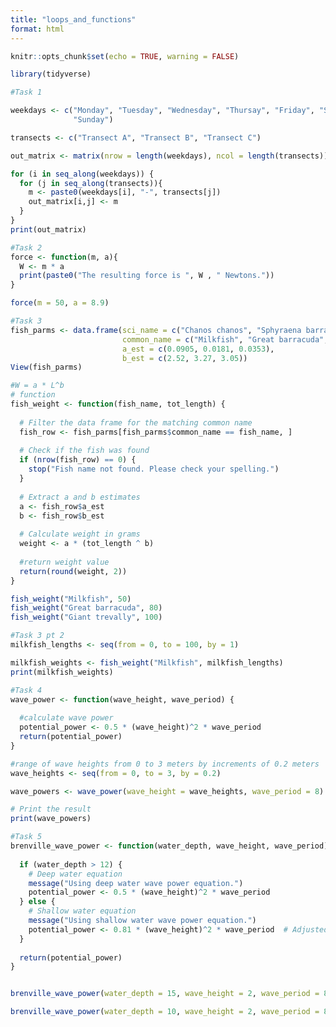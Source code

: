 ```yaml
---
title: "loops_and_functions"
format: html
---
```


```r
knitr::opts_chunk$set(echo = TRUE, warning = FALSE)

library(tidyverse)
```

```r
#Task 1

weekdays <- c("Monday", "Tuesday", "Wednesday", "Thursay", "Friday", "Saturday",
              "Sunday")

transects <- c("Transect A", "Transect B", "Transect C")

out_matrix <- matrix(nrow = length(weekdays), ncol = length(transects))

for (i in seq_along(weekdays)) {
  for (j in seq_along(transects)){
    m <- paste0(weekdays[i], "-", transects[j])
    out_matrix[i,j] <- m
  }
}
print(out_matrix)
```

```r
#Task 2
force <- function(m, a){
  W <- m * a
  print(paste0("The resulting force is ", W , " Newtons."))
}

force(m = 50, a = 8.9)
```

```r
#Task 3
fish_parms <- data.frame(sci_name = c("Chanos chanos", "Sphyraena barracuda", "Caranx ignobilis"), 
                         common_name = c("Milkfish", "Great barracuda", "Giant trevally"),
                         a_est = c(0.0905, 0.0181, 0.0353),
                         b_est = c(2.52, 3.27, 3.05))
View(fish_parms)

#W = a * L^b
# function
fish_weight <- function(fish_name, tot_length) {
  
  # Filter the data frame for the matching common name
  fish_row <- fish_parms[fish_parms$common_name == fish_name, ]
  
  # Check if the fish was found
  if (nrow(fish_row) == 0) {
    stop("Fish name not found. Please check your spelling.")
  }
  
  # Extract a and b estimates
  a <- fish_row$a_est
  b <- fish_row$b_est
  
  # Calculate weight in grams
  weight <- a * (tot_length ^ b) 
  
  #return weight value
  return(round(weight, 2))
}

fish_weight("Milkfish", 50)
fish_weight("Great barracuda", 80)
fish_weight("Giant trevally", 100)
```

```r
#Task 3 pt 2
milkfish_lengths <- seq(from = 0, to = 100, by = 1)

milkfish_weights <- fish_weight("Milkfish", milkfish_lengths)
print(milkfish_weights)

```

```r
#Task 4
wave_power <- function(wave_height, wave_period) {
  
  #calculate wave power
  potential_power <- 0.5 * (wave_height)^2 * wave_period
  return(potential_power)
}

#range of wave heights from 0 to 3 meters by increments of 0.2 meters
wave_heights <- seq(from = 0, to = 3, by = 0.2)

wave_powers <- wave_power(wave_height = wave_heights, wave_period = 8)

# Print the result
print(wave_powers)
```
```r
#Task 5
brenville_wave_power <- function(water_depth, wave_height, wave_period) {
  
  if (water_depth > 12) {
    # Deep water equation
    message("Using deep water wave power equation.")
    potential_power <- 0.5 * (wave_height)^2 * wave_period
  } else {
    # Shallow water equation
    message("Using shallow water wave power equation.")
    potential_power <- 0.81 * (wave_height)^2 * wave_period  # Adjusted coefficient for shallow conditions
  }
  
  return(potential_power)
}


brenville_wave_power(water_depth = 15, wave_height = 2, wave_period = 8)

brenville_wave_power(water_depth = 10, wave_height = 2, wave_period = 8)
```


